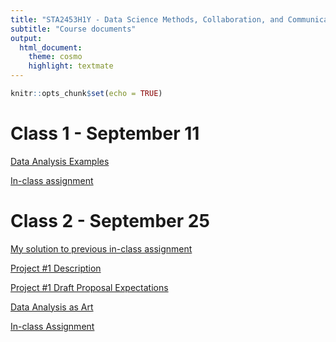 ```yaml
---
title: "STA2453H1Y - Data Science Methods, Collaboration, and Communication"
subtitle: "Course documents"
output:
  html_document:
    theme: cosmo
    highlight: textmate
---
```


```r
knitr::opts_chunk$set(echo = TRUE)
```

# Class 1 - September 11

[Data Analysis Examples](sta2453-11sept2018-class1.html)

[In-class assignment](sta2453_inclassassign.slides-2.html)

# Class 2 - September 25

[My solution to previous in-class assignment](kidneystones_ver1-2.html)

[Project #1 Description](sta2453_2018_project1.html)

[Project #1 Draft Proposal Expectations](project1proposal.html)

[Data Analysis as Art](sta2453-class2-slides-Sept25.html)

[In-class Assignment](sta2453_class2_2018air_pollution_eda_student.html)
